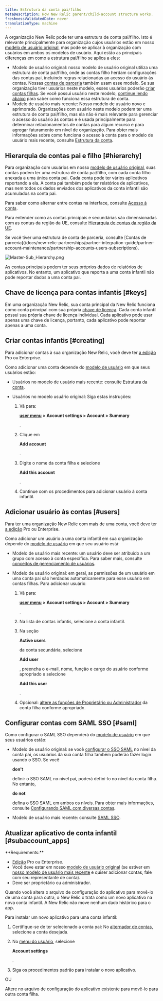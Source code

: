 ```yaml
---
title: Estrutura da conta pai/filho
metaDescription: How New Relic parent/child-account structure works.
freshnessValidatedDate: never
translationType: machine
---
```



A organização New Relic pode ter uma estrutura de conta pai/filho. Isto é relevante principalmente para organização cujos usuários estão em nosso [modelo de usuário original](/docs/accounts/original-accounts-billing/original-product-based-pricing/overview-user-models), mas pode se aplicar à organização com usuários em ambos os modelos de usuário. Aqui estão as principais diferenças em como a estrutura pai/filho se aplica a eles:

* Modelo de usuário original: nosso modelo de usuário original utiliza uma estrutura de conta pai/filho, onde as contas filho herdam configurações das contas pai, incluindo regras relacionadas ao acesso do usuário às contas. Nossas [contas de parceria](/docs/new-relic-partnerships/partner-integration-guide/partner-account-maintenance/partnership-accounts-users-subscriptions) também usam esse modelo. Se sua organização tiver usuários neste modelo, esses usuários poderão [criar contas filhas](#creating). Se você possui usuário neste modelo, [continue lendo abaixo](#hierarchy) para saber como funciona essa estrutura de conta.
* Modelo de usuário mais recente: Nosso modelo de usuário novo e aprimorado. Organizações com usuário neste modelo podem ter uma estrutura de conta pai/filho, mas ela não é mais relevante para gerenciar o acesso do usuário às contas e é usada principalmente para determinar relacionamentos de contas para algum recurso e para agregar faturamento em nível de organização. Para obter mais informações sobre como funciona o acesso à conta para o modelo de usuário mais recente, consulte [Estrutura da conta](/docs/accounts/accounts-billing/account-structure/new-relic-account-structure).

## Hierarquia de contas pai e filho [#hierarchy]

Para organização com usuários em nosso [modelo de usuário original](#requirements), suas contas podem ter uma estrutura de conta pai/filho, com cada conta filho anexada a uma única conta pai. Cada conta pode ter vários aplicativos reportando a ela. A conta pai também pode ter relatórios de aplicativos, mas nem todos os dados enviados dos aplicativos da conta infantil são acumulados na conta pai.

Para saber como alternar entre contas na interface, consulte [Acesso à conta](/docs/accounts/accounts-billing/general-account-settings/factors-affecting-access-features-data#account-access).

Para entender como as contas principais e secundárias são dimensionadas com as contas da região da UE, consulte [Hierarquia de contas da região da UE](/docs/using-new-relic/welcome-new-relic/getting-started/introduction-eu-region-data-center#global-account-hierarchy).

<Callout variant="tip">
  Se você tiver uma estrutura de conta de parceria, consulte [Contas de parceria](/docs/new-relic-partnerships/partner-integration-guide/partner-account-maintenance/partnership-accounts-users-subscriptions).
</Callout>

<img
  title="Master-Sub_Hierarchy.png"
  alt="Master-Sub_Hierarchy.png"
  src={accountsParentChildAccountStructure}
/>

<figcaption>
  As contas principais podem ter seus próprios dados de relatórios de aplicativos. No entanto, um aplicativo que reporta a uma conta infantil não pode reportar dados a uma conta pai.
</figcaption>

## Chave de licença para contas infantis [#keys]

Em uma organização New Relic, sua conta principal da New Relic funciona como conta principal com sua própria [chave de licença](/docs/apis/intro-apis/new-relic-api-keys/#ingest-license-key). Cada conta infantil possui sua própria chave de licença individual. Cada aplicativo pode usar apenas uma chave de licença, portanto, cada aplicativo pode reportar apenas a uma conta.

## Criar contas infantis [#creating]

Para adicionar contas à sua organização New Relic, você deve ter [a edição](/docs/accounts/accounts-billing/new-relic-one-pricing-billing/new-relic-one-pricing-billing/#editions) Pro ou Enterprise.

Como adicionar uma conta depende do [modelo de usuário](/docs/accounts/original-accounts-billing/original-users-roles/overview-user-models) em que seus usuários estão:

* Usuários no modelo de usuário mais recente: consulte [Estrutura da conta](/docs/accounts/accounts-billing/account-structure/new-relic-account-structure/#new-model).

* Usuários no modelo usuário original: Siga estas instruções:

  1. Vá para:

     <DoNotTranslate>**[user menu](/docs/accounts/accounts-billing/general-account-settings/intro-account-settings) > Account settings > Account > Summary**</DoNotTranslate>

     .

  2. Clique em

     <DoNotTranslate>**Add account**</DoNotTranslate>

     .

  3. Digite o nome da conta filha e selecione

     <DoNotTranslate>**Add this account**</DoNotTranslate>

     .

  4. Continue com os procedimentos para adicionar usuário à conta infantil.

## Adicionar usuário às contas [#users]

Para ter uma organização New Relic com mais de uma conta, você deve ter [a edição](/docs/accounts/accounts-billing/new-relic-one-pricing-billing/new-relic-one-pricing-billing/#editions) Pro ou Enterprise.

Como adicionar um usuário a uma conta infantil em sua organização depende do [modelo de usuário](/docs/accounts/original-accounts-billing/original-users-roles/overview-user-models) em que seu usuário está:

* Modelo de usuário mais recente: um usuário deve ser atribuído a um grupo com acesso à conta específica. Para saber mais, consulte [conceitos de gerenciamento de usuários](/docs/accounts/accounts-billing/new-relic-one-user-management/user-management-concepts#understand-concepts).

* Modelo de usuário original: em geral, as permissões de um usuário em uma conta pai são herdadas automaticamente para esse usuário em contas filhas. Para adicionar usuário:

  1. Vá para:

     <DoNotTranslate>**[user menu](/docs/accounts/accounts-billing/general-account-settings/intro-account-settings) > Account settings > Account > Summary**</DoNotTranslate>

     .

  2. Na lista de contas infantis, selecione a conta infantil.

  3. Na seção

     <DoNotTranslate>**Active users**</DoNotTranslate>

     da conta secundária, selecione

     <DoNotTranslate>**Add user**</DoNotTranslate>

     , preencha o e-mail, nome, função e cargo do usuário conforme apropriado e selecione

     <DoNotTranslate>**Add this user**</DoNotTranslate>

     .

  4. Opcional: [altere as funções de Proprietário ou Administrador](/docs/accounts-partnerships/accounts/account-setup/adding-updating-users) da conta filha conforme apropriado.

## Configurar contas com SAML SSO [#saml]

Como configurar o SAML SSO dependerá do [modelo de usuário](/docs/accounts/original-accounts-billing/original-users-roles/overview-user-models) em que seus usuários estão:

* Modelo de usuário original: se você [configurar o SSO SAML](/docs/accounts-partnerships/accounts/saml-single-sign/setting-sso) no nível da conta pai, os usuários da sua conta filha também poderão fazer login usando o SSO. Se você

  <DoNotTranslate>**don't**</DoNotTranslate>

  definir o SSO SAML no nível pai, poderá defini-lo no nível da conta filha. No entanto,

  <DoNotTranslate>**do not**</DoNotTranslate>

  defina o SSO SAML em ambos os níveis. Para obter mais informações, consulte [Configurando SAML com diversas contas](/docs/accounts-partnerships/accounts/saml-single-sign/configuring-saml-multiple-accounts).

* Modelo de usuário mais recente: consulte [SAML SSO](/docs/accounts/accounts-billing/new-relic-one-user-management/authentication-domains-saml-sso-scim-more).

## Atualizar aplicativo de conta infantil [#subaccount_apps]

<DoNotTranslate>
  **Requirements:**
</DoNotTranslate>

* [Edição](/docs/accounts/accounts-billing/new-relic-one-pricing-billing/new-relic-one-pricing-billing/#editions) Pro ou Enterprise.
* Você deve estar em nosso [modelo de usuário original](/docs/accounts/original-accounts-billing/original-users-roles/overview-user-models) (se estiver em [nosso modelo de usuário mais recente](/docs/accounts/original-accounts-billing/original-users-roles/overview-user-models) e quiser adicionar contas, fale com seu representante de conta).
* Deve ser proprietário ou administrador.

Quando você altera o arquivo de configuração do aplicativo para movê-lo de uma conta para outra, o New Relic o trata como um novo aplicativo na nova conta infantil. A New Relic não move nenhum dado histórico para o app.

Para instalar um novo aplicativo para uma conta infantil:

1. Certifique-se de ter selecionado a conta pai: No [alternador de contas](/docs/new-relic-solutions/get-started/glossary/#account-switcher), selecione a conta desejada.

2. No [menu do usuário](/docs/accounts/accounts-billing/general-account-settings/intro-account-settings), selecione

   <DoNotTranslate>**Account settings**</DoNotTranslate>

   .

3. Siga os procedimentos padrão para instalar o novo aplicativo.

OU

Altere <InlinePopover type="licenseKey"/>no arquivo de configuração do aplicativo existente para movê-lo para outra conta filha.